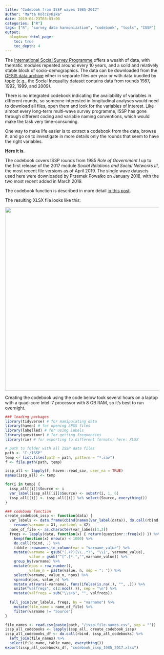 ```yaml
---
title: "Codebook from ISSP waves 1985-2017"
author: "Marta Kołczyńska"
date: 2019-04-23T03:03:00
categories: ["R"]
tags: ["R", "survey data harmonization", "codebook", "tools", "ISSP"]
output: 
  blogdown::html_page:
    toc: true
    toc_depth: 4
---
```


The [International Social Survey Programme](http://www.issp.org){target="_blank"} offers a wealth of data, with thematic modules repeated around every 10 years, and a solid and relatively stable block of socio-demographics. The data can be downloaded from the [GESIS data archive](https://www.gesis.org/issp/home/){target="_blank"} either in separate files per year or with data bundled by topic (e.g., the Social Inequality dataset contains data from rounds 1987, 1992, 1999, and 2009).

There is no integrated codebook indicating the availability of variables in different rounds, so someone interested in longitudinal analyses would need to download all files, open them and look for the variables of interest. Like almost every long-term multi-wave survey programme, ISSP has gone through different coding and variable naming conventions, which would make the task very time-consuming.

One way to make life easier is to extract a codebook from the data, browse it, and go on to investigate in more details only the rounds that seem to have the right variables. 

[**Here it is**](https://github.com/mkolczynska/martakolczynska/blob/master/content/post/data/issp_codebook_1985_2017.xlsx){target="_blank"}.

The codebook covers ISSP rounds from 1985 *Role of Government I* up to the first release of the 2017 module *Social Relations and Social Networks III*, the most recent file versions as of April 2019. The single wave datasets used here were downloaded by Przemek Powałko on January 2018, with the two most recent added in March 2019.
  
The codebook function is described in more detail [in this post](https://martakolczynska.com/post/codebook-labelled-data/){target="_blank"}.

The resulting XLSX file looks like this:

![](/images/issp_all_codebook.png){width="600px"}

Creating the codebook using the code below took several hours on a laptop with a quad-core Intel i7 processor with 8 GB RAM, so it's best to run overnight.

```r
### loading packages
library(tidyverse) # for manipulating data
library(haven) # for opening SPSS files
library(labelled) # for using labels
library(questionr) # for getting frequencies
library(rio) # for exporting to different formats; here: XLSX

# path to folder with all ISSP data files
path <- "C:/ISSP"
temp <- list.files(path = path, pattern = "*.sav")
f <- file.path(path, temp)

issp_all <- lapply(f, haven::read_sav, user_na = TRUE)
names(issp_all) <- temp

for(i in temp) { 
  issp_all[[i]]$Source <- i
  var_label(issp_all[[i]]$Source) <- substr(i, 1, 6) 
  issp_all[[i]] <- issp_all[[i]] %>% select(Source, everything())
}

### codebook function
create_codebook_issp <- function(data) {
  var_labels <- data.frame(cbind(names(var_label(data)), do.call(rbind, var_label(data)))) %>%
    rename(varname = X1, varlabel = X2)
  name_of_file <- as.character(var_labels[1,2])
  freqs <- lapply(data, function(x) { return(questionr::freq(x)) }) %>%
    keep(function(x) nrow(x) < 1000) %>%
    do.call(rbind, .) %>% 
    tibble::rownames_to_column(var = "varname_value") %>%
    mutate(varname = gsub("(.+?)(\\..*)", "\\1", varname_value),
           value = gsub("^[^.]*.","",varname_value)) %>%
    group_by(varname) %>%
    mutate(npos = row_number(),
           value_n = paste(value, n, sep = ": ")) %>%
    select(varname, value_n, npos) %>%
    spread(npos, value_n) %>%
    mutate_at(vars(-varname), funs(ifelse(is.na(.), "", .))) %>%
    unite("valfreqs", c(2:ncol(.)), sep = "\n") %>%
    mutate(valfreqs = sub("\\s+$", "", valfreqs))
  
  full_join(var_labels, freqs, by = "varname") %>%
    mutate(file_name = name_of_file) %>%
    filter(varname != "Source")
}

file_names <- read.csv(paste(path, "/issp-file-names.csv", sep = ""))
issp_all_codebooks <- lapply(issp_all, create_codebook_issp)
issp_all_codebooks_df <- do.call(rbind, issp_all_codebooks) %>%
  left_join(file_names) %>%
  select(file_name, table_name, everything())
export(issp_all_codebooks_df, "codebook_issp_1985_2017.xlsx")
```



